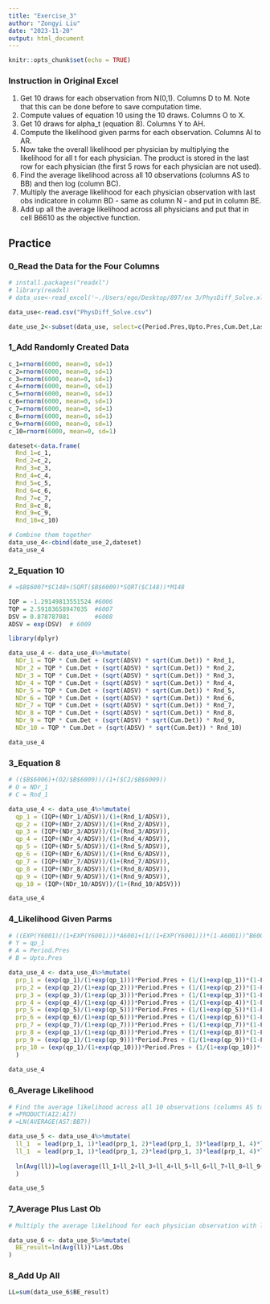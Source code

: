 ```yaml
---
title: "Exercise_3"
author: "Zongyi Liu"
date: "2023-11-20"
output: html_document
---
```


```r
knitr::opts_chunk$set(echo = TRUE)
```

### Instruction in Original Excel

1.  Get 10 draws for each observation from N(0,1). Columns D to M. Note that this can be done before to save computation time.
2.  Compute values of equation 10 using the 10 draws. Columns O to X.
3.  Get 10 draws for alpha_t (equation 8). Columns Y to AH.
4.  Compute the likelihood given parms for each observation. Columns AI to AR.
5.  Now take the overall likelihood per physician by multiplying the likelihood for all t for each physician. The product is stored in the last row for each physician (the first 5 rows for each physician are not used).
6.  Find the average likelihood across all 10 observations (columns AS to BB) and then log (column BC).
7.  Multiply the average likelihood for each physician observation with last obs indicatore in column BD - same as column N - and put in column BE.
8.  Add up all the average likelihood across all physicians and put that in cell B6610 as the objective function.

## Practice

### 0_Read the Data for the Four Columns

```r
# install.packages("readxl")
# library(readxl)
# data_use<-read_excel('~./Users/ego/Desktop/897/ex 3/PhysDiff_Solve.xlsx')
```

```r
data_use<-read.csv("PhysDiff_Solve.csv")

date_use_2<-subset(data_use, select=c(Period.Pres,Upto.Pres,Cum.Det,Last.Obs))
```

### 1_Add Randomly Created Data

```r
c_1=rnorm(6000, mean=0, sd=1)
c_2=rnorm(6000, mean=0, sd=1)
c_3=rnorm(6000, mean=0, sd=1)
c_4=rnorm(6000, mean=0, sd=1)
c_5=rnorm(6000, mean=0, sd=1)
c_6=rnorm(6000, mean=0, sd=1)
c_7=rnorm(6000, mean=0, sd=1)
c_8=rnorm(6000, mean=0, sd=1)
c_9=rnorm(6000, mean=0, sd=1)
c_10=rnorm(6000, mean=0, sd=1)

dateset<-data.frame(
  Rnd_1=c_1,
  Rnd_2=c_2,
  Rnd_3=c_3,
  Rnd_4=c_4,
  Rnd_5=c_5,
  Rnd_6=c_6,
  Rnd_7=c_7,
  Rnd_8=c_8,
  Rnd_9=c_9,
  Rnd_10=c_10)

# Combine them together
data_use_4<-cbind(date_use_2,dateset)
data_use_4
```

### 2_Equation 10

```r
# =$B$6007*$C148+(SQRT($B$6009)*SQRT($C148))*M148

IQP = -1.29149813551524 #6006
TQP = 2.59183658947035  #6007
DSV	= 0.878787081       #6008
ADSV = exp(DSV)  # 6009

library(dplyr)

data_use_4 <- data_use_4%>%mutate(
  NDr_1 = TQP * Cum.Det + (sqrt(ADSV) * sqrt(Cum.Det)) * Rnd_1,
  NDr_2 = TQP * Cum.Det + (sqrt(ADSV) * sqrt(Cum.Det)) * Rnd_2,
  NDr_3 = TQP * Cum.Det + (sqrt(ADSV) * sqrt(Cum.Det)) * Rnd_3,
  NDr_4 = TQP * Cum.Det + (sqrt(ADSV) * sqrt(Cum.Det)) * Rnd_4,
  NDr_5 = TQP * Cum.Det + (sqrt(ADSV) * sqrt(Cum.Det)) * Rnd_5,
  NDr_6 = TQP * Cum.Det + (sqrt(ADSV) * sqrt(Cum.Det)) * Rnd_6,
  NDr_7 = TQP * Cum.Det + (sqrt(ADSV) * sqrt(Cum.Det)) * Rnd_7,
  NDr_8 = TQP * Cum.Det + (sqrt(ADSV) * sqrt(Cum.Det)) * Rnd_8,
  NDr_9 = TQP * Cum.Det + (sqrt(ADSV) * sqrt(Cum.Det)) * Rnd_9,
  NDr_10 = TQP * Cum.Det + (sqrt(ADSV) * sqrt(Cum.Det)) * Rnd_10)

data_use_4
```

### 3_Equation 8

```r
# (($B$6006)+(O2/$B$6009))/(1+($C2/$B$6009))
# O = NDr_1
# C = Rnd_1

data_use_4 <- data_use_4%>%mutate(
  qp_1 = (IQP+(NDr_1/ADSV))/(1+(Rnd_1/ADSV)),
  qp_2 = (IQP+(NDr_2/ADSV))/(1+(Rnd_2/ADSV)),
  qp_3 = (IQP+(NDr_3/ADSV))/(1+(Rnd_3/ADSV)),
  qp_4 = (IQP+(NDr_4/ADSV))/(1+(Rnd_4/ADSV)),
  qp_5 = (IQP+(NDr_5/ADSV))/(1+(Rnd_5/ADSV)),
  qp_6 = (IQP+(NDr_6/ADSV))/(1+(Rnd_6/ADSV)),
  qp_7 = (IQP+(NDr_7/ADSV))/(1+(Rnd_7/ADSV)),
  qp_8 = (IQP+(NDr_8/ADSV))/(1+(Rnd_8/ADSV)),
  qp_9 = (IQP+(NDr_9/ADSV))/(1+(Rnd_9/ADSV)),
  qp_10 = (IQP+(NDr_10/ADSV))/(1+(Rnd_10/ADSV)))

data_use_4
```

### 4_Likelihood Given Parms

```r
# ((EXP(Y6001)/(1+EXP(Y6001)))*A6001+(1/(1+EXP(Y6001)))*(1-A6001))^B6001
# Y = qp_1
# A = Period.Pres
# B = Upto.Pres

data_use_4 <- data_use_4%>%mutate(
  prp_1 = (exp(qp_1)/(1+exp(qp_1)))*Period.Pres + (1/(1+exp(qp_1))*(1-Period.Pres))^Upto.Pres,
  prp_2 = (exp(qp_2)/(1+exp(qp_2)))*Period.Pres + (1/(1+exp(qp_2))*(1-Period.Pres))^Upto.Pres,
  prp_3 = (exp(qp_3)/(1+exp(qp_3)))*Period.Pres + (1/(1+exp(qp_3))*(1-Period.Pres))^Upto.Pres,
  prp_4 = (exp(qp_4)/(1+exp(qp_4)))*Period.Pres + (1/(1+exp(qp_4))*(1-Period.Pres))^Upto.Pres,
  prp_5 = (exp(qp_5)/(1+exp(qp_5)))*Period.Pres + (1/(1+exp(qp_5))*(1-Period.Pres))^Upto.Pres,
  prp_6 = (exp(qp_6)/(1+exp(qp_6)))*Period.Pres + (1/(1+exp(qp_6))*(1-Period.Pres))^Upto.Pres,
  prp_7 = (exp(qp_7)/(1+exp(qp_7)))*Period.Pres + (1/(1+exp(qp_7))*(1-Period.Pres))^Upto.Pres,
  prp_8 = (exp(qp_1)/(1+exp(qp_8)))*Period.Pres + (1/(1+exp(qp_8))*(1-Period.Pres))^Upto.Pres,
  prp_9 = (exp(qp_1)/(1+exp(qp_9)))*Period.Pres + (1/(1+exp(qp_9))*(1-Period.Pres))^Upto.Pres,
  prp_10 = (exp(qp_1)/(1+exp(qp_10)))*Period.Pres + (1/(1+exp(qp_10))*(1-Period.Pres))^Upto.Pres
  )
  
data_use_4
```

### 6_Average Likelihood

```r
# Find the average likelihood across all 10 observations (columns AS to BB) and then log (column BC).
# =PRODUCT(AI2:AI7)
# =LN(AVERAGE(AS7:BB7))

data_use_5 <- data_use_4%>%mutate(
  ll_1  = lead(prp_1, 1)*lead(prp_1, 2)*lead(prp_1, 3)*lead(prp_1, 4)*lead(prp_1, 5)*lead(prp_1,6)
  ll_1  = lead(prp_1, 1)*lead(prp_1, 2)*lead(prp_1, 3)*lead(prp_1, 4)*lead(prp_1, 5)*lead(prp_1,6)
  
  ln(Avg(ll))=log(average(ll_1+ll_2+ll_3+ll_4+ll_5+ll_6+ll_7+ll_8+ll_9+ll_10))
  )

data_use_5
```

### 7_Average Plus Last Ob

```r
# Multiply the average likelihood for each physician observation with last obs indicatore in column BD - same as column N - and put in column BE.

data_use_6 <- data_use_5%>%mutate(
  BE_result=ln(Avg(ll))*Last.Obs
)
```

### 8_Add Up All

```r
LL=sum(data_use_6$BE_result)
```
